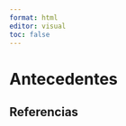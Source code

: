 ```yaml
---
format: html
editor: visual
toc: false
---
```


# Antecedentes {#antedecents}


## Referencias {.unnumbered}

::: {#refs}
:::
